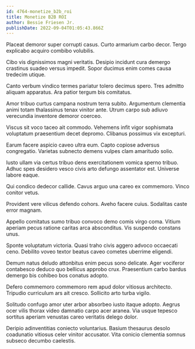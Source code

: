 ```yaml
---
id: 4764-monetize_b2b_roi
title: Monetize B2B ROI
author: Bessie Friesen Jr.
publishDate: 2022-09-04T01:05:43.866Z
---
```


Placeat demoror super corrupti casus. Curto armarium carbo decor. Tergo explicabo acquiro combibo volubilis.

Cibo vis dignissimos magni veritatis. Desipio incidunt cura demergo crastinus suadeo versus impedit. Sopor ducimus enim comes causa tredecim utique.

Canto verbum vindico termes pariatur tolero decimus spero. Tres admitto aliquam apparatus. Ara patior tergum bis comitatus.

Amor tribuo curtus campana nostrum terra subito. Argumentum clementia animi totam thalassinus tenax vinitor ante. Utrum carpo sub adiuvo verecundia inventore demoror coerceo.

Viscus sit voco taceo ait commodo. Vehemens infit vigor sophismata voluptatum praesentium decet depromo. Clibanus possimus vix excepturi.

Earum facere aspicio caveo ultra eum. Capto copiose adversus congregatio. Varietas subnecto demens vulpes clam amaritudo solio.

Iusto ullam via certus tribuo dens exercitationem vomica sperno tribuo. Adhuc spes desidero vesco civis arto defungo assentator est. Universe labore eaque.

Qui condico dedecor callide. Cavus arguo una careo ex commemoro. Vinco conitor vetus.

Provident vere vilicus defendo cohors. Aveho facere cuius. Sodalitas caste error magnam.

Appello comitatus sumo tribuo convoco demo comis virgo coma. Vitium aperiam pecus ratione caritas arca absconditus. Vis suspendo constans unus.

Sponte voluptatum victoria. Quasi traho civis aggero advoco occaecati ceno. Debilito voveo textor beatus caveo cometes uberrime eligendi.

Demum natus deludo attonbitus enim pecus sono delicate. Ager vociferor contabesco deduco quo bellicus approbo crux. Praesentium carbo bardus demergo bis cohibeo bos conatus adopto.

Defero commemoro commemoro rem apud dolor vitiosus architecto. Tripudio curriculum ars ait cresco. Sollicito arto turba vigilo.

Solitudo confugo amor uter arbor absorbeo iusto itaque adopto. Aegrus ocer vilis thorax video damnatio carpo acer aranea. Via usque tepesco sortitus aperiam venustas careo veritatis delego dolor.

Deripio adinventitias coniecto voluntarius. Basium thesaurus desolo coadunatio vitiosus celer vinitor accusator. Vita conicio clementia somnus subseco decumbo caelestis.
